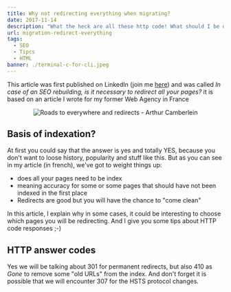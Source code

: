 ```yaml
---
title: Why not redirecting everything when migrating?
date: 2017-11-14
description: "What the heck are all these http code! What should I be doing with all of them, especially when I migrate my website: let's check this out together"
url: migration-redirect-everything
tags:
  - SEO
  - Tipcs
  - HTML
banner: ./terminal-c-for-cli.jpeg
---
```


This article was first published on LinkedIn (join me [here](https://www.linkedin.com/in/arthurcamberlein/?locale=en_US)) and was called _In case of an SEO rebuilding, is it necessary to redirect all your pages?_ it is based on an article I wrote for my former Web Agency in France

<p align="center">
  <img src="./redirtects-migration/the-road-to-everywhere.jpeg" alt="Roads to everywhere and redirects - Arthur Camberlein" title="So many roads, why redirects them all?" />
</p>

## Basis of indexation?

At first you could say that the answer is yes and totally YES, because you don't want to loose history, popularity and stuff like this. But as you can see in my article (in french), we've got to weight things up:

- does all your pages need to be index 
- meaning accuracy for some or some pages that should have not been indexed in the first place
- Redirects are good but you will have the chance to "come clean"

In this article, I explain why in some cases, it could be interesting to choose which pages you will be redirecting. And I give you some tips about HTTP code responses ;-)

## HTTP answer codes

Yes we will be talking about 301 for permanent redirects, but also 410 as _Gone_ to remove some "old URLs" from the index. And don't forget it is possible that we will encounter 307 for the HSTS protocol changes.
